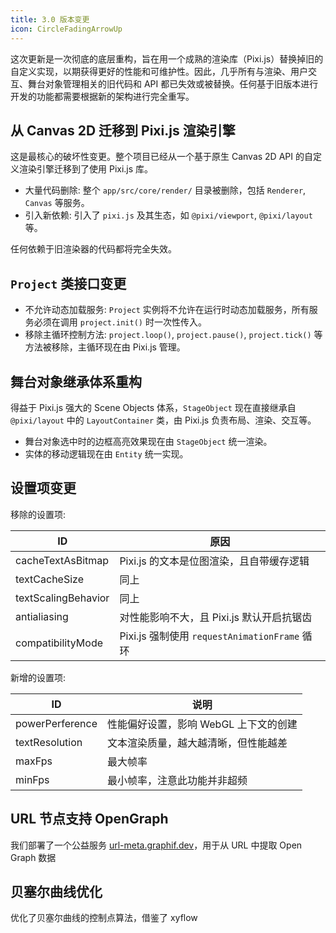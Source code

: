 ```yaml
---
title: 3.0 版本变更
icon: CircleFadingArrowUp
---
```


这次更新是一次彻底的底层重构，旨在用一个成熟的渲染库（Pixi.js）替换掉旧的自定义实现，以期获得更好的性能和可维护性。因此，几乎所有与渲染、用户交互、舞台对象管理相关的旧代码和 API 都已失效或被替换。任何基于旧版本进行开发的功能都需要根据新的架构进行完全重写。

## 从 Canvas 2D 迁移到 Pixi.js 渲染引擎

这是最核心的破坏性变更。整个项目已经从一个基于原生 Canvas 2D API 的自定义渲染引擎迁移到了使用 Pixi.js 库。

- 大量代码删除: 整个 `app/src/core/render/` 目录被删除，包括 `Renderer`, `Canvas` 等服务。
- 引入新依赖: 引入了 `pixi.js` 及其生态，如 `@pixi/viewport`, `@pixi/layout` 等。

任何依赖于旧渲染器的代码都将完全失效。

## `Project` 类接口变更

- 不允许动态加载服务: `Project` 实例将不允许在运行时动态加载服务，所有服务必须在调用 `project.init()` 时一次性传入。
- 移除主循环控制方法: `project.loop()`, `project.pause()`, `project.tick()` 等方法被移除，主循环现在由 Pixi.js 管理。

## 舞台对象继承体系重构

得益于 Pixi.js 强大的 Scene Objects 体系，`StageObject` 现在直接继承自 `@pixi/layout` 中的 `LayoutContainer` 类，由 Pixi.js 负责布局、渲染、交互等。

- 舞台对象选中时的边框高亮效果现在由 `StageObject` 统一渲染。
- 实体的移动逻辑现在由 `Entity` 统一实现。

## 设置项变更

移除的设置项:

| ID                  | 原因                                          |
| ------------------- | --------------------------------------------- |
| cacheTextAsBitmap   | Pixi.js 的文本是位图渲染，且自带缓存逻辑      |
| textCacheSize       | 同上                                          |
| textScalingBehavior | 同上                                          |
| antialiasing        | 对性能影响不大，且 Pixi.js 默认开启抗锯齿     |
| compatibilityMode   | Pixi.js 强制使用 `requestAnimationFrame` 循环 |

新增的设置项:

| ID              | 说明                                  |
| --------------- | ------------------------------------- |
| powerPerference | 性能偏好设置，影响 WebGL 上下文的创建 |
| textResolution  | 文本渲染质量，越大越清晰，但性能越差  |
| maxFps          | 最大帧率                              |
| minFps          | 最小帧率，注意此功能并非超频          |

## URL 节点支持 OpenGraph

我们部署了一个公益服务 [url-meta.graphif.dev](https://url-meta.graphif.dev/)，用于从 URL 中提取 Open Graph 数据

## 贝塞尔曲线优化

优化了贝塞尔曲线的控制点算法，借鉴了 xyflow
